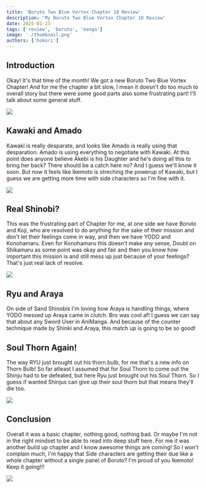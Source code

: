 ```yaml
---
title: 'Boruto Two Blue Vortex Chapter 18 Review'
description: 'My Boruto Two Blue Vortex Chapter 18 Review'
date: 2025-01-23
tags: ['review', 'boruto', 'manga']
image: './thumbnail.png'
authors: ['hokori']
---
```


## Introduction

Okay! It's that time of the month! We got a new Boruto Two Blue Vortex Chapter! And for me the chapter a bit slow, I mean it doesn't do too much to overall story but there were some good parts also some frustrating part! I'll talk about some general stuff.

![](assets/01.png)

## Kawaki and Amado

Kawaki is really desparate, and looks like Amado is really using that desparation. Amado is using everything to negotiate with Kawaki. At this point does anyone believe Akebi is his Daughter and he's doing all this to bring her back? There should be a catch here no? And I guess we'll know it soon.
But now it feels like Ikemoto is streching the powerup of Kawaki, but I guess we are getting more time with side characters so I'm fine with it.

![](assets/02.png)

## Real Shinobi?

This was the frustrating part of Chapter for me, at one side we have Boruto and Koji, who are resolved to do anything for the sake of their mission and don't let their feelings come in way, and then we have YODO and Konohamaru. Even for Konohamaru this doesn't make any sense, Doubt on Shikamaru as some point was okay and fair and then you know how important this mission is and still mess up just because of your feelings? That's just real lack of resolve.

![](assets/0023.png)

## Ryu and Araya

On side of Sand Shinobis I'm loving how Araya is handling things, where YODO messed up Araya came in clutch. Bro was cool af! I guess we can say that about any Sword User in AniManga. And because of the counter technique made by Shinki and Araya, this match up is going to be so good!

## Soul Thorn Again!

The way RYU just brought out his thorn bulb, for me that's a new info on Thorn Bulb! So far atleast I assumed that for Soul Thorn to come out the Shinju had to be defeated, but here Ryu just brought out his Soul Thorn. So I guess if wanted Shinjus can give up their soul thorn but that means they'll die too.

![](assets/0024.png)

## Conclusion

Overall it was a basic chapter, nothing good, nothing bad. Or maybe I'm not in the right mindset to be able to read into deep stuff here. For me it was another build up chapter and I know awesome things are coming! So I won't complain much, I'm happy that Side characters are getting their due like a whole chapter without a single panel of Boruto? I'm proud of you Ikemoto! Keep it going!!!

![](assets/0025.png)
